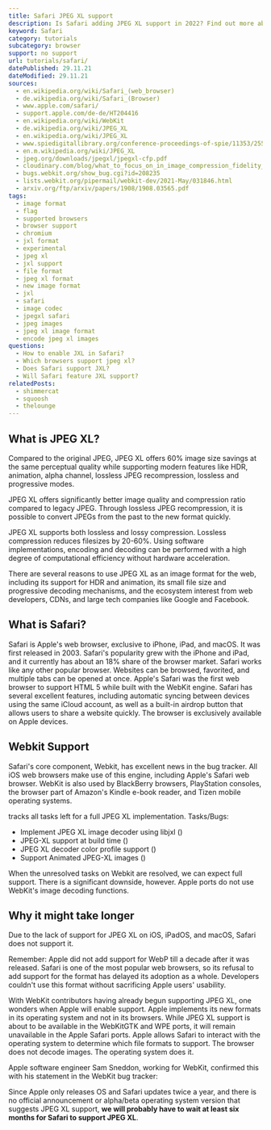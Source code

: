 ```yaml
---
title: Safari JPEG XL support
description: Is Safari adding JPEG XL support in 2022? Find out more about the current state.
keyword: Safari
category: tutorials
subcategory: browser
support: no support
url: tutorials/safari/
datePublished: 29.11.21
dateModified: 29.11.21
sources:
  - en.wikipedia.org/wiki/Safari_(web_browser)
  - de.wikipedia.org/wiki/Safari_(Browser)
  - www.apple.com/safari/
  - support.apple.com/de-de/HT204416
  - en.wikipedia.org/wiki/WebKit
  - de.wikipedia.org/wiki/JPEG_XL
  - en.wikipedia.org/wiki/JPEG_XL
  - www.spiedigitallibrary.org/conference-proceedings-of-spie/11353/2556264/Benchmarking-JPEG-XL-image-compression/10.1117/12.2556264.short?SSO=1
  - en.m.wikipedia.org/wiki/JPEG_XL
  - jpeg.org/downloads/jpegxl/jpegxl-cfp.pdf
  - cloudinary.com/blog/what_to_focus_on_in_image_compression_fidelity_or_appeal
  - bugs.webkit.org/show_bug.cgi?id=208235
  - lists.webkit.org/pipermail/webkit-dev/2021-May/031846.html
  - arxiv.org/ftp/arxiv/papers/1908/1908.03565.pdf
tags:
  - image format
  - flag
  - supported browsers
  - browser support
  - chromium
  - jxl format
  - experimental
  - jpeg xl
  - jxl support
  - file format
  - jpeg xl format
  - new image format
  - jxl
  - safari
  - image codec
  - jpegxl safari
  - jpeg images
  - jpeg xl image format
  - encode jpeg xl images
questions:
  - How to enable JXL in Safari?
  - Which browsers support jpeg xl?
  - Does Safari support JXL?
  - Will Safari feature JXL support?
relatedPosts:
  - shimmercat
  - squoosh
  - thelounge
---
```


## What is JPEG XL?

Compared to the original JPEG, JPEG XL offers 60% image size savings at the same perceptual quality while supporting modern features like HDR, animation, alpha channel, lossless JPEG recompression, lossless and progressive modes.

JPEG XL offers significantly better image quality and compression ratio compared to legacy JPEG. Through lossless JPEG recompression, it is possible to convert JPEGs from the past to the new format quickly.

JPEG XL supports both lossless and lossy compression. Lossless compression reduces filesizes by 20-60%. Using software implementations, encoding and decoding can be performed with a high degree of computational efficiency without hardware acceleration.

There are several reasons to use JPEG XL as an image format for the web, including its support for HDR and animation, its small file size and progressive decoding mechanisms, and the ecosystem interest from web developers, CDNs, and large tech companies like Google and Facebook.

## What is Safari?

Safari is Apple's web browser, exclusive to iPhone, iPad, and macOS. It was first released in 2003. Safari's popularity grew with the iPhone and iPad, and it currently has about an 18% share of the browser market. Safari works like any other popular browser. Websites can be browsed, favorited, and multiple tabs can be opened at once. Apple's Safari was the first web browser to support HTML 5 while built with the WebKit engine. Safari has several excellent features, including automatic syncing between devices using the same iCloud account, as well as a built-in airdrop button that allows users to share a website quickly. The browser is exclusively available on Apple devices.

## Webkit Support

Safari's core component, Webkit, has excellent news in the bug tracker. All iOS web browsers make use of this engine, including Apple's Safari web browser. WebKit is also used by BlackBerry browsers, PlayStation consoles, the browser part of Amazon's Kindle e-book reader, and Tizen mobile operating systems.

<Link
  href="bugs.webkit.org/show_bug.cgi?id=208235"
  text="A parent bug ticket"
/> tracks all tasks left for a full JPEG XL implementation. Tasks/Bugs:

- Implement JPEG XL image decoder using libjxl (<Link href="bugs.webkit.org/show_bug.cgi?id=233113" text="DONE"/>)
- JPEG-XL support at build time (<Link href="bugs.webkit.org/show_bug.cgi?id=233325" text="DONE"/>)
- JPEG XL decoder color profile support (<Link href="bugs.webkit.org/show_bug.cgi?id=233364" text="UNRESOLVED"/>)
- Support Animated JPEG-XL images (<Link href="bugs.webkit.org/show_bug.cgi?id=233545" text="UNRESOLVED"/>)

When the unresolved tasks on Webkit are resolved, we can expect full support. There is a significant downside, however. Apple ports do not use WebKit's image decoding functions.

## Why it might take longer

Due to the lack of support for JPEG XL on iOS, iPadOS, and macOS, Safari does not support it.

Remember: Apple did not add support for WebP till a decade after it was released. Safari is one of the most popular web browsers, so its refusal to add support for the format has delayed its adoption as a whole. Developers couldn't use this format without sacrificing Apple users' usability.

With WebKit contributors having already begun supporting JPEG XL, one wonders when Apple will enable support. Apple implements its new formats in its operating system and not in its browsers. While JPEG XL support is about to be available in the WebKitGTK and WPE ports, it will remain unavailable in the Apple Safari ports. Apple allows Safari to interact with the operating system to determine which file formats to support. The browser does not decode images. The operating system does it.

Apple software engineer Sam Sneddon, working for WebKit, confirmed this with his statement in the WebKit bug tracker:

<Quote
  text="The Apple ports use the system-provided image decoding capabilities; we're unlikely to deviate from that here, so any support for [..] depends on underlying OS support."
  author="Sam Sneddon"
  source="bugs.webkit.org/show_bug.cgi?format=multiple&id=207750"
/>

Since Apple only releases OS and Safari updates twice a year, and there is no official announcement or alpha/beta operating system version that suggests JPEG XL support, **we will probably have to wait at least six months for Safari to support JPEG XL**.
